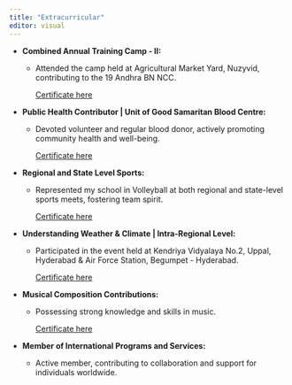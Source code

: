 ```yaml
---
title: "Extracurricular"
editor: visual
---
```


-   **Combined Annual Training Camp - II:**

    -   Attended the camp held at Agricultural Market Yard, Nuzyvid, contributing to the 19 Andhra BN NCC.

        [Certificate here](https://drive.google.com/file/d/1-MkfAxoXGASQd1nGFFVhpOmgjy0bVaJC/view?usp=sharing)

-   **Public Health Contributor \| Unit of Good Samaritan Blood Centre:**

    -   Devoted volunteer and regular blood donor, actively promoting community health and well-being.

        [Certificate here](https://drive.google.com/file/d/1c8RNijt0woszZsKifZ1exhIYbxrKGn7S/view?usp=sharing)

-   **Regional and State Level Sports:**

    -   Represented my school in Volleyball at both regional and state-level sports meets, fostering team spirit.

        [Certificate here](https://drive.google.com/drive/folders/1SKPCai4Dd2hhTj4m8rFWIkliOFSqLK50?usp=sharing)

-   **Understanding Weather & Climate \| Intra-Regional Level:**

    -   Participated in the event held at Kendriya Vidyalaya No.2, Uppal, Hyderabad & Air Force Station, Begumpet - Hyderabad.

        [Certificate here](https://drive.google.com/drive/folders/14ghlsGzhxCD5GAYkJWg9IZ6bTdxSoUmv?usp=sharing)

```{=html}
<!-- -->
```
-   **Musical Composition Contributions:**

    -   Possessing strong knowledge and skills in music.

        [Certificate here](https://drive.google.com/drive/folders/1g4iwyARAJ1_oQBgn2as_4CC1PXN8VC9v?usp=sharing)

-   **Member of International Programs and Services:**

    -   Active member, contributing to collaboration and support for individuals worldwide.
